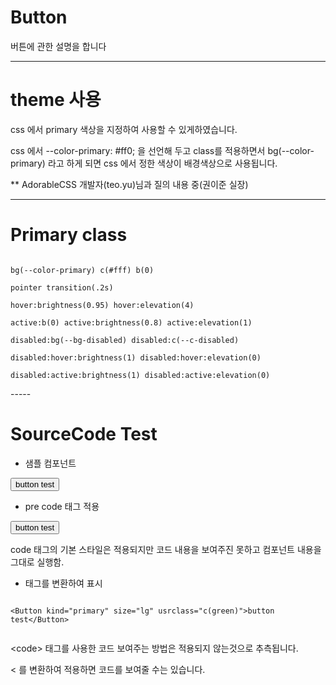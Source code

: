 

<Meta title="LUsoft Components/Components/button/Overview" />

# Button

버튼에 관한 설명을 합니다

-----

# theme 사용

css 에서 primary 색상을 지정하여 사용할 수 있게하였습니다.

css 에서 --color-primary: #ff0; 을 선언해 두고
class를 적용하면서 bg(--color-primary) 라고 하게 되면
css 에서 정한 색상이 배경색상으로 사용됩니다.

** AdorableCSS 개발자(teo.yu)님과 질의 내용 중(권이준 실장)

-----

# Primary class

<pre><code>
bg(--color-primary) c(#fff) b(0)<br />
pointer transition(.2s)<br />
hover:brightness(0.95) hover:elevation(4)<br />
active:b(0) active:brightness(0.8) active:elevation(1)<br />
disabled:bg(--bg-disabled) disabled:c(--c-disabled)<br />
disabled:hover:brightness(1) disabled:hover:elevation(0)<br />
disabled:active:brightness(1) disabled:active:elevation(0)
</code></pre>

<p></p>
-----
<p></p>

# SourceCode Test

* 샘플 컴포넌트

<Button kind="primary" size="large" usrclass="c(green)">button test</Button>

* pre code 태그 적용

<pre><code><Button kind="primary" size="large" usrclass="c(green)">button test</Button></code></pre>

code 태그의 기본 스타일은 적용되지만 코드 내용을 보여주진 못하고 컴포넌트 내용을 그대로 실행함.

* 태그를 변환하여 표시

<code>
<div class="p(10) ">&lt;Button kind="<span class="c(red)">primary</span>" size="<span class="c(red)">lg</span>" usrclass="<span class="c(red)">c(green)</span>"&gt;button test&lt;/Button&gt;</div>
</code>

&lt;code&gt; 태그를 사용한 코드 보여주는 방법은 적용되지 않는것으로 추측됩니다.

< 를 변환하여 적용하면 코드를 보여줄 수는 있습니다.
